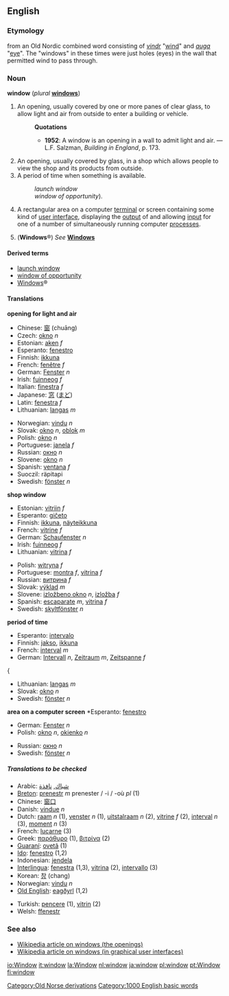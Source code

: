 ==English==
===Etymology===
from an Old Nordic combined word consisting of ''[[vindr]]'' "[[wind#Noun|wind]]" and ''[[auga]]'' "[[eye]]". The "windows" in these times were just holes (eyes) in the wall that permitted wind to pass through.
=== Noun ===
'''window''' (''plural'' '''[[windows]]''')

#An opening, usually covered by one or more panes of clear glass, to allow light and air from outside to enter a building or vehicle.
#:'''Quotations'''
#:*'''1952''': A window is an opening in a wall to admit light and air. &mdash; L.F. Salzman, ''Building in England'', p. 173.
#An opening, usually covered by glass, in a shop which allows people to view the shop and its products from outside.
#A period of time when something is available.
#:''launch window''
#:''window of opportunity'').
#{{GUI}} A rectangular area on a computer [[terminal]] or screen containing some kind of [[user interface]], displaying the [[output]] of and allowing [[input]] for one of a number of simultaneously running computer [[process]]es.
#('''Windows'''&reg;) ''See'' '''[[Windows]]'''

====Derived terms====
*[[launch window]]
*[[window of opportunity]]
*[[Windows]]&reg;<!--operating system-->

==== Translations ====
'''opening for light and air'''
{{top}}
*Chinese: [[窗]] (chuāng)
*Czech: [[okno]] ''n''
*Estonian: [[aken]] ''f''
*Esperanto: [[fenestro]]
*Finnish: [[ikkuna]]
*French: [[fenêtre]] ''f''
*German: [[Fenster]] ''n''
*Irish: [[fuinneog]] ''f''
*Italian: [[finestra]] ''f''
*Japanese: [[窓]] ([[まど]])
*Latin: [[fenestra]] ''f''
*Lithuanian: [[langas]] ''m''
{{mid}}
*Norwegian: [[vindu]] ''n''
*Slovak: [[okno#Slovak|okno]] ''n'', [[oblok#Slovak|oblok]] ''m''
*Polish: [[okno]] ''n''
*Portuguese: [[janela]] ''f''
*Russian: [[окно]] ''n''
*Slovene: [[okno]] ''n''
*Spanish: [[ventana]] ''f''
*Suoczil: räpitapi
*Swedish: [[fönster]] ''n''
{{bottom}}

'''shop window'''
{{top}}
*Estonian: [[vitriin]] ''f''
*Esperanto: [[gičeto]]
*Finnish: [[ikkuna]], [[näyteikkuna]]
*French: [[vitrine]] ''f''
*German: [[Schaufenster]] ''n''
*Irish: [[fuinneog]] ''f''
*Lithuanian: [[vitrina]] ''f''
{{mid}}
*Polish: [[witryna]] ''f''
*Portuguese: [[montra]] ''f'', [[vitrina]] ''f''
*Russian: [[витрина]] ''f''
*Slovak: [[výklad#Slovak|výklad]] ''m''
*Slovene: [[izložbeno okno]] ''n'', [[izložba]] ''f''
*Spanish: [[escaparate]] ''m'',  [[vitrina]] ''f''
*Swedish: [[skyltfönster]] ''n''
{{bottom}}

'''period of time'''
{{top}}
*Esperanto: [[intervalo]]
*Finnish: [[jakso]], [[ikkuna]]
*French: [[interval#French|interval]] ''m''
*German: [[Intervall]] ''n'', [[Zeitraum]] ''m'', [[Zeitspanne]] ''f''
{{mid}}{
*Lithuanian: [[langas]] ''m''
*Slovak: [[okno#Slovak|okno]] ''n''
*Swedish: [[fönster]] ''n''
{{bottom}}

'''area on a computer screen'''
{{top}}*Esperanto: [[fenestro]]
*German: [[Fenster]] ''n''
*Polish: [[okno]] ''n'', [[okienko]] ''n''
{{mid}}
*Russian: [[окно]] ''n''
*Swedish: [[fönster]] ''n''
{{bottom}}

=====Translations to be checked=====
<!--Remove this section once all of the translations below have been moved into the tables above.-->
{{checktrans}}

*Arabic: [[شباك]], [[نافذة]]
*[[Breton]]: [[prenestr]] ''m'' prenester / -i / -où ''pl'' (1)
*Chinese: [[窗口]]
*Danish: [[vindue]] ''n''
*Dutch: [[raam]] ''n'' (1), [[venster]] ''n'' (1), [[uitstalraam]] ''n'' (2), [[vitrine#Dutch|vitrine]] ''f'' (2), [[interval]] ''n'' (3), [[moment#Dutch|moment]] ''n'' (3)
*French: [[lucarne]] (3)
*Greek: [[παράθυρο]] (1), [[βιτρίνα]] (2)
*[[Guaraní]]: [[ovetã]] (1)
*[[Ido]]: [[fenestro]] (1,2)
*Indonesian: [[jendela]]
*[[Interlingua]]: [[fenestra]] (1,3), [[vitrina]] (2), [[intervallo]] (3)
*Korean: [[창]] (chang)
*Norwegian: [[vindu]] ''n''
*[[Old English]]: [[eagðyrl]] (1,2)

*Turkish: [[pencere]] (1), [[vitrin]] (2)
*Welsh: [[ffenestr]]

===See also===
*[[w:window|Wikipedia article on windows (the openings)]]
*[[w:window_(computing)|Wikipedia article on windows (in graphical user interfaces)]]
[[Category:Old Norse derivations]]

[[Category:1000 English basic words]]

[[io:Window]]
[[it:window]]
[[la:Window]]
[[nl:window]]
[[ja:window]]
[[pl:window]]
[[pt:Window]]
[[fi:window]]
